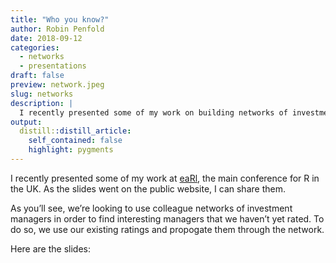```yaml
---
title: "Who you know?"
author: Robin Penfold
date: 2018-09-12
categories:
  - networks
  - presentations
draft: false
preview: network.jpeg
slug: networks
description: |
  I recently presented some of my work on building networks of investment managers. Here are some more details.
output:
  distill::distill_article:
    self_contained: false
    highlight: pygments
---
```


I recently presented some of my work at [eaRl](https://earlconf.com), the main conference for R in the UK. As the slides went on the public website, I can share them.

As you'll see, we're looking to use colleague networks of investment managers in order to find interesting managers that we haven't yet rated. To do so, we use our existing ratings and propogate them through the network.

Here are the slides:

<object width="630" height="468" data="EARL-2018.pdf"></object>

